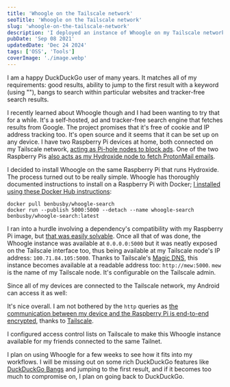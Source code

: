 ```yaml
---
title: 'Whoogle on the Tailscale network'
seoTitle: 'Whoogle on the Tailscale network'
slug: 'whoogle-on-the-tailscale-network'
description: 'I deployed an instance of Whoogle on my Tailscale network so that I can make ad-free and tracker-free Google search queries from my desktop and on the go.'
pubDate: 'Sep 08 2021'
updatedDate: 'Dec 24 2024'
tags: ['OSS', 'Tools']
coverImage: './image.webp'
---
```



I am a happy DuckDuckGo user of many years. It matches all of my requirements: good results, ability to jump to the first result with a keyword (using "\"), bangs to search within particular websites and tracker-free search results.

I recently learned about Whoogle though and I had been wanting to try that for a while. It's a self-hosted, ad and tracker-free search engine that fetches results from Google. The project promises that it's free of cookie and IP address tracking too. It's open source and it seems that it can be set up on any device. I have two Raspberry Pi devices at home, both connected on my Tailscale network, [acting as Pi-hole nodes to block ads](https://www.arun.blog/post/pi-hole-on-tailscale/). One of the two Raspberry Pis [also acts as my Hydroxide node to fetch ProtonMail emails](https://www.arun.blog/post/hydroxide-headless-bridge-for-protonmail-on-tailscale/).

I decided to install Whoogle on the same Raspberry Pi that runs Hydroxide. The process turned out to be really simple. Whoogle has thoroughly documented instructions to install on a Raspberry Pi with Docker; [I installed using these Docker Hub instructions](https://github.com/benbusby/whoogle-search#docker-cli):

```text
docker pull benbusby/whoogle-search
docker run --publish 5000:5000 --detach --name whoogle-search benbusby/whoogle-search:latest
```

I ran into a hurdle involving a dependency's compatibility with my Raspberry Pi image, but [that was easily solvable](https://github.com/benbusby/whoogle-search/issues/420#issuecomment-914547346). Once all that of was done, the Whoogle instance was available at `0.0.0.0:5000` but it was neatly exposed on the Tailscale interface too, thus being available at my Tailscale node's IP address: `100.71.84.105:5000`. Thanks to Tailscale's [Magic DNS](https://tailscale.com/kb/1081/magicdns/), this instance becomes available at a readable address too: `http://mew:5000`. `mew` is the name of my Tailscale node. It's configurable on the Tailscale admin.

<R2Image
	imageKey='blog/assets/whoogle-on-the-tailscale-network-10d1638e-cd98-8063-b1a4-df5732895590.png'
	alt='An image showing a search query on my Whoogle instance.'
/>

Since all of my devices are connected to the Tailscale network, my Android can access it as well:

<R2Image
	imageKey='blog/assets/whoogle-on-the-tailscale-network-10d1638e-cd98-802e-8b03-e5fac44bee13.png'
	alt='An image showing a Whoogle search query on Android.'
/>

It's nice overall. I am not bothered by the `http` queries as [the communication between my device and the Raspberry Pi is end-to-end encrypted](https://tailscale.com/kb/1093/can-tailscale-decrypt-my-traffic/), thanks to [Tailscale](https://www.arun.blog/tags/tailscale/).

I configured access control lists on Tailscale to make this Whoogle instance available for my friends connected to the same Tailnet.

I plan on using Whoogle for a few weeks to see how it fits into my workflows. I will be missing out on some rich DuckDuckGo features like [DuckDuckGo Bangs](https://duckduckgo.com/bang) and jumping to the first result, and if it becomes too much to compromise on, I plan on going back to DuckDuckGo.
